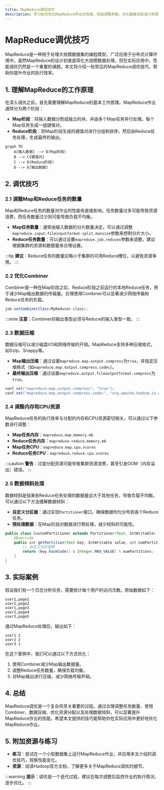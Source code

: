 ```yaml
---
title: MapReduce调优技巧
description: 学习如何优化MapReduce作业的性能，包括调整参数、优化数据流和减少资源消耗的技巧。
---
```


# MapReduce调优技巧

MapReduce是一种用于处理大规模数据集的编程模型，广泛应用于分布式计算环境中。虽然MapReduce的设计初衷是简化大规模数据处理，但在实际应用中，性能调优仍然是一个重要的课题。本文将介绍一些常见的MapReduce调优技巧，帮助你提升作业的执行效率。

## 1. 理解MapReduce的工作原理

在深入调优之前，首先需要理解MapReduce的基本工作原理。MapReduce作业通常分为两个阶段：

- **Map阶段**：将输入数据分割成独立的块，并由多个Map任务并行处理。每个Map任务生成一组键值对。
- **Reduce阶段**：将Map阶段生成的键值对进行分组和排序，然后由Reduce任务处理，生成最终的输出。

```mermaid
graph TD
    A[输入数据] --> B(Map阶段)
    B --> C{键值对}
    C --> D(Reduce阶段)
    D --> E[输出数据]
```

## 2. 调优技巧

### 2.1 调整Map和Reduce任务的数量

Map和Reduce任务的数量对作业的性能有直接影响。任务数量过多可能导致资源浪费，而任务数量过少则可能导致负载不均衡。

- **Map任务数量**：通常由输入数据的分片数量决定。可以通过调整`mapreduce.input.fileinputformat.split.maxsize`参数来控制分片大小。
- **Reduce任务数量**：可以通过设置`mapreduce.job.reduces`参数来调整。建议根据集群的资源和数据量来合理设置。

:::tip
**建议**：Reduce任务的数量应略小于集群的可用Reduce槽位，以避免资源争用。
:::

### 2.2 优化Combiner

Combiner是一种在Map阶段之后、Reduce阶段之前运行的本地Reduce任务，用于减少Map输出数据的传输量。合理使用Combiner可以显著减少网络传输和Reduce任务的负载。

```java
job.setCombinerClass(MyReducer.class);
```

:::note
**注意**：Combiner的输出类型必须与Reduce的输入类型一致。
:::

### 2.3 数据压缩

数据压缩可以减少磁盘I/O和网络传输的开销。MapReduce支持多种压缩格式，如Gzip、Snappy等。

- **Map输出压缩**：通过设置`mapreduce.map.output.compress`为`true`，并指定压缩格式（如`mapreduce.map.output.compress.codec`）。
- **最终输出压缩**：通过设置`mapreduce.output.fileoutputformat.compress`为`true`。

```java
conf.set("mapreduce.map.output.compress", "true");
conf.set("mapreduce.map.output.compress.codec", "org.apache.hadoop.io.compress.SnappyCodec");
```

### 2.4 调整内存和CPU资源

MapReduce任务的执行效率与分配的内存和CPU资源密切相关。可以通过以下参数进行调整：

- **Map任务内存**：`mapreduce.map.memory.mb`
- **Reduce任务内存**：`mapreduce.reduce.memory.mb`
- **Map任务CPU**：`mapreduce.map.cpu.vcores`
- **Reduce任务CPU**：`mapreduce.reduce.cpu.vcores`

:::caution
**警告**：过度分配资源可能导致集群资源浪费，甚至引发OOM（内存溢出）错误。
:::

### 2.5 数据倾斜处理

数据倾斜是指某些Reduce任务处理的数据量远大于其他任务，导致负载不均衡。可以通过以下方法缓解数据倾斜：

- **自定义分区器**：通过实现`Partitioner`接口，确保数据均匀分布到各个Reduce任务。
- **预处理数据**：在Map阶段对数据进行预处理，减少倾斜的可能性。

```java
public class CustomPartitioner extends Partitioner<Text, IntWritable> {
    @Override
    public int getPartition(Text key, IntWritable value, int numPartitions) {
        // 自定义分区逻辑
        return (key.hashCode() & Integer.MAX_VALUE) % numPartitions;
    }
}
```

## 3. 实际案例

假设我们有一个日志分析任务，需要统计每个用户的访问次数。原始数据如下：

```
user1,page1
user2,page2
user1,page3
user2,page4
user3,page5
```

通过MapReduce处理后，输出如下：

```
user1 2
user2 2
user3 1
```

在这个案例中，我们可以通过以下方式优化：

1. 使用Combiner减少Map输出数据量。
2. 调整Reduce任务数量，确保负载均衡。
3. 对Map输出进行压缩，减少网络传输开销。

## 4. 总结

MapReduce调优是一个复杂但至关重要的过程。通过合理调整任务数量、使用Combiner、数据压缩、优化资源分配以及处理数据倾斜，可以显著提升MapReduce作业的性能。希望本文提供的技巧能帮助你在实际应用中更好地优化MapReduce作业。

## 5. 附加资源与练习

- **练习**：尝试在一个小型数据集上运行MapReduce作业，并应用本文介绍的调优技巧，观察性能变化。
- **资源**：阅读Hadoop官方文档，了解更多关于MapReduce调优的细节。

:::warning
**提示**：调优是一个迭代过程，建议在每次调整后监控作业的执行情况，逐步优化。
:::